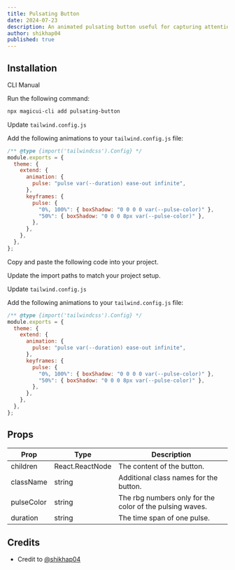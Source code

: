 ```yaml
---
title: Pulsating Button
date: 2024-07-23
description: An animated pulsating button useful for capturing attention of users.
author: shikhap04
published: true
---
```


<ComponentPreview name="pulsating-button-demo" />

## Installation

<Tabs defaultValue="cli">

<TabsList>
  <TabsTrigger value="cli">CLI</TabsTrigger>
  <TabsTrigger value="manual">Manual</TabsTrigger>
</TabsList>
<TabsContent value="cli">

<Steps>

<Step>Run the following command:</Step>

```bash
npx magicui-cli add pulsating-button
```

<Step>Update `tailwind.config.js`</Step>

Add the following animations to your `tailwind.config.js` file:

```js title="tailwind.config.js" {5-13}
/** @type {import('tailwindcss').Config} */
module.exports = {
  theme: {
    extend: {
      animation: {
        pulse: "pulse var(--duration) ease-out infinite",
      },
      keyframes: {
        pulse: {
          "0%, 100%": { boxShadow: "0 0 0 0 var(--pulse-color)" },
          "50%": { boxShadow: "0 0 0 8px var(--pulse-color)" },
        },
      },
    },
  },
};
```

</Steps>

</TabsContent>

<TabsContent value="manual">

<Steps>

<Step>Copy and paste the following code into your project.</Step>

<ComponentSource name="pulsating-button" />

<Step>Update the import paths to match your project setup.</Step>

<Step>Update `tailwind.config.js`</Step>

Add the following animations to your `tailwind.config.js` file:

```js title="tailwind.config.js" {5-13}
/** @type {import('tailwindcss').Config} */
module.exports = {
  theme: {
    extend: {
      animation: {
        pulse: "pulse var(--duration) ease-out infinite",
      },
      keyframes: {
        pulse: {
          "0%, 100%": { boxShadow: "0 0 0 0 var(--pulse-color)" },
          "50%": { boxShadow: "0 0 0 8px var(--pulse-color)" },
        },
      },
    },
  },
};
```

</Steps>

</TabsContent>

</Tabs>

## Props

| Prop       | Type            | Description                                              |
| ---------- | --------------- | -------------------------------------------------------- |
| children   | React.ReactNode | The content of the button.                               |
| className  | string          | Additional class names for the button.                   |
| pulseColor | string          | The rbg numbers only for the color of the pulsing waves. |
| duration   | string          | The time span of one pulse.                              |

## Credits

- Credit to [@shikhap04](https://github.com/shikhap04)
